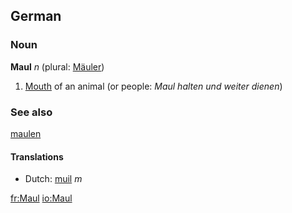 ==German==
===Noun===
'''Maul''' ''n'' (plural: [[Mäuler]])

# [[Mouth]] of an animal (or people: ''Maul halten und weiter dienen'')

===See also===
[[maulen]]

====Translations====
*Dutch: [[muil]] ''m'' <!-- This is a translation that can not be passed on through the English entry -->

[[fr:Maul]]
[[io:Maul]]